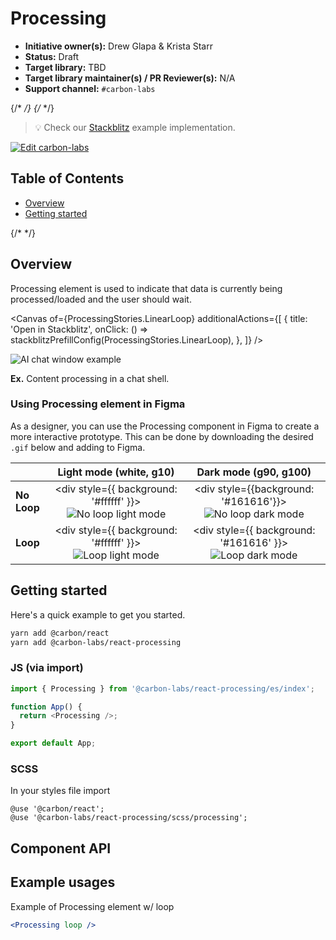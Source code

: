 
<Meta isTemplate />

# Processing

- **Initiative owner(s):** Drew Glapa & Krista Starr
- **Status:** Draft
- **Target library:** TBD
- **Target library maintainer(s) / PR Reviewer(s):** N/A
- **Support channel:** `#carbon-labs`

{/* <!-- START doctoc generated TOC please keep comment here to allow auto update --> */}
{/* <!-- DON'T EDIT THIS SECTION, INSTEAD RE-RUN doctoc TO UPDATE --> */}

> 💡 Check our
> [Stackblitz](https://stackblitz.com/github/carbon-design-system/carbon-labs/tree/main/examples/react/Processing)
> example implementation.

[![Edit carbon-labs](https://developer.stackblitz.com/img/open_in_stackblitz.svg)](https://stackblitz.com/github/carbon-design-system/carbon-labs/tree/main/examples/react/Processing)

## Table of Contents

- [Overview](#overview)
- [Getting started](#getting-started)

{/* <!-- END doctoc generated TOC please keep comment here to allow auto update --> */}

## Overview

Processing element is used to indicate that data is currently being
processed/loaded and the user should wait.

<Canvas
  of={ProcessingStories.LinearLoop}
  additionalActions={[
    {
      title: 'Open in Stackblitz',
      onClick: () => stackblitzPrefillConfig(ProcessingStories.LinearLoop),
    },
  ]}
/>

<img src={AIChatLoop} alt="AI chat window example" />

**Ex.** Content processing in a chat shell.

### Using Processing element in Figma

As a designer, you can use the Processing component in Figma to create a more
interactive prototype. This can be done by downloading the desired `.gif` below
and adding to Figma.

|             |                                     Light mode (white, g10)                                     |                                    Dark mode (g90, g100)                                    |
| :---------- | :---------------------------------------------------------------------------------------------: | :-----------------------------------------------------------------------------------------: |
| **No Loop** | <div style={{ background: '#ffffff' }}><img src={NoLoopLight} alt="No loop light mode" /></div> | <div style={{background: '#161616'}}><img src={NoLoopDark} alt="No loop dark mode" /></div> |
| **Loop**    |   <div style={{ background: '#ffffff' }}><img src={LoopLight} alt="Loop light mode" /></div>    |  <div style={{ background: '#161616' }}><img src={LoopDark} alt="Loop dark mode" /></div>   |

## Getting started

Here's a quick example to get you started.

```bash
yarn add @carbon/react
yarn add @carbon-labs/react-processing
```

### JS (via import)

```javascript
import { Processing } from '@carbon-labs/react-processing/es/index';

function App() {
  return <Processing />;
}

export default App;
```

### SCSS

In your styles file import

```
@use '@carbon/react';
@use '@carbon-labs/react-processing/scss/processing';
```

## Component API

<ArgTypes />

## Example usages

Example of Processing element w/ loop

```jsx
<Processing loop />
```
